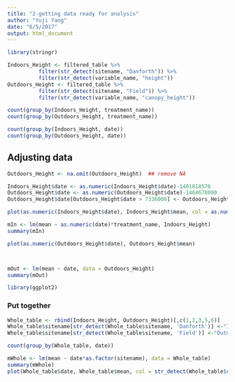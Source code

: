 ```yaml
---
title: "2-getting data ready for analysis"
author: "Yuji Yang"
date: "6/5/2017"
output: html_document
---
```


```r
library(stringr)

Indoors_Height <- filtered_table %>%
          filter(str_detect(sitename, "Danforth")) %>%
          filter(str_detect(variable_name, "height"))
Outdoors_Height <- filtered_table %>%
          filter(str_detect(sitename, "Field")) %>%
          filter(str_detect(variable_name, "canopy_height"))

count(group_by(Indoors_Height, treatment_name))
count(group_by(Outdoors_Height, treatment_name))

count(group_by(Indoors_Height, date))
count(group_by(Outdoors_Height, date))

```
## Adjusting data
```r
Outdoors_Height <- na.omit(Outdoors_Height)  ## remove NA

Indoors_Height$date <- as.numeric(Indoors_Height$date)-1401818576
Outdoors_Height$date <- as.numeric(Outdoors_Height$date)-1464678000
Outdoors_Height$date[Outdoors_Height$date > 7336000] <- Outdoors_Height$date[Outdoors_Height$date > 7336000]-7336800
```

```r
plot(as.numeric(Indoors_Height$date), Indoors_Height$mean, col = as.numeric(substr(Indoors_Height$treatment_name,1,2))/10)

mIn <- lm(mean ~ as.numeric(date)*treatment_name, Indoors_Height)
summary(mIn)

plot(as.numeric(Outdoors_Height$date), Outdoors_Height$mean)



mOut <- lm(mean ~ date, data = Outdoors_Height)
summary(mOut)

library(ggplot2)
```

### Put together
```r
Whole_table <- rbind(Indoors_Height, Outdoors_Height)[,c(1,2,3,5,6)]
Whole_table$sitename[str_detect(Whole_table$sitename, 'Danforth')] <-"Indoor"
Whole_table$sitename[str_detect(Whole_table$sitename, 'Field')] <-"Outdoor"

count(group_by(Whole_table, date))

mWhole <- lm(mean ~ date*as.factor(sitename), data = Whole_table)
summary(mWhole)
plot(Whole_table$date, Whole_table$mean, col = str_detect(Whole_table$sitename, "O")+1)
```

